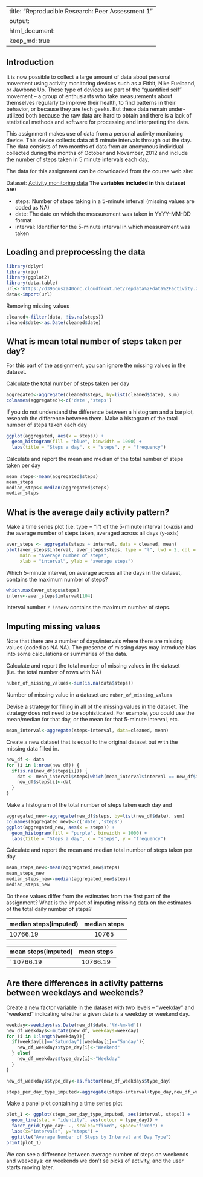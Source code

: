 
---
title: "Reproducible Research: Peer Assessment 1"
output: 
  html_document:
    keep_md: true
---
## Introduction

It is now possible to collect a large amount of data about personal movement using activity monitoring devices such as a Fitbit, Nike Fuelband, or Jawbone Up. These type of devices are part of the “quantified self” movement – a group of enthusiasts who take measurements about themselves regularly to improve their health, to find patterns in their behavior, or because they are tech geeks. But these data remain under-utilized both because the raw data are hard to obtain and there is a lack of statistical methods and software for processing and interpreting the data.

This assignment makes use of data from a personal activity monitoring device. This device collects data at 5 minute intervals through out the day. The data consists of two months of data from an anonymous individual collected during the months of October and November, 2012 and include the number of steps taken in 5 minute intervals each day.

The data for this assignment can be downloaded from the course web site:

Dataset: [Activity monitoring data](https://d396qusza40orc.cloudfront.net/repdata%2Fdata%2Factivity.zip)
**The variables included in this dataset are:**

- steps: Number of steps taking in a 5-minute interval (missing values are coded as NA)
- date: The date on which the measurement was taken in YYYY-MM-DD format
- interval: Identifier for the 5-minute interval in which measurement was taken

## Loading and preprocessing the data
```r
library(dplyr)
library(rio)
library(ggplot2)
library(data.table)
url<-'https://d396qusza40orc.cloudfront.net/repdata%2Fdata%2Factivity.zip'
data<-import(url)
```
Removing missing values
```r
cleaned<-filter(data, !is.na(steps))
cleaned$date<-as.Date(cleaned$date)
```
## What is mean total number of steps taken per day?
For this part of the assignment, you can ignore the missing values in the dataset.

Calculate the total number of steps taken per day
```r
aggregated<-aggregate(cleaned$steps, by=list(cleaned$date), sum)
colnames(aggregated)<-c('date','steps')
```
If you do not understand the difference between a histogram and a barplot, research the difference between them. Make a histogram of the total number of steps taken each day
```r
ggplot(aggregated, aes(x = steps)) +
  geom_histogram(fill = "blue", binwidth = 1000) +
  labs(title = "Steps a day", x = "steps", y = "frequency")
```
Calculate and report the mean and median of the total number of steps taken per day
```r
mean_steps<-mean(aggregated$steps)
mean_steps
median_steps<-median(aggregated$steps)
median_steps
```

## What is the average daily activity pattern?
Make a time series plot (i.e. type = “l”) of the 5-minute interval (x-axis) and the average number of steps taken, averaged across all days (y-axis)
```r
aver_steps <- aggregate(steps ~ interval, data = cleaned, mean)
plot(aver_steps$interval, aver_steps$steps, type = "l", lwd = 2, col = "red",
     main = "Average number of steps",
     xlab = "interval", ylab = "average steps")
```
Which 5-minute interval, on average across all the days in the dataset, contains the maximum number of steps?
```r
which.max(aver_steps$steps)
interv<-aver_steps$interval[104]
```
Interval number `r interv` contains the maximum number of steps.

## Imputing missing values

Note that there are a number of days/intervals where there are missing values (coded as 
NA
NA). The presence of missing days may introduce bias into some calculations or summaries of the data.

Calculate and report the total number of missing values in the dataset (i.e. the total number of rows with 
NA)
```r
nuber_of_missing_values<-sum(is.na(data$steps))
```
Number of missing value in a dataset are `nuber_of_missing_values`

Devise a strategy for filling in all of the missing values in the dataset. The strategy does not need to be sophisticated. For example, you could use the mean/median for that day, or the mean for that 5-minute interval, etc.

```r
mean_interval<-aggregate(steps~interval, data=cleaned, mean)
```
Create a new dataset that is equal to the original dataset but with the missing data filled in.

```r
new_df <- data
for (i in 1:nrow(new_df)) {
  if(is.na(new_df$steps[i])) {
    dat <- mean_interval$steps[which(mean_interval$interval == new_df$interval[i])]
    new_df$steps[i]<-dat
  }
}
```
Make a histogram of the total number of steps taken each day and 
```r
aggregated_new<-aggregate(new_df$steps, by=list(new_df$date), sum)
colnames(aggregated_new)<-c('date','steps')
ggplot(aggregated_new, aes(x = steps)) +
  geom_histogram(fill = "purple", binwidth = 1000) +
  labs(title = "Steps a day", x = "steps", y = "frequency")
```
Calculate and report the mean and median total number of steps taken per day. 
```r
mean_steps_new<-mean(aggregated_new$steps)
mean_steps_new
median_steps_new<-median(aggregated_new$steps)
median_steps_new
```

Do these values differ from the estimates from the first part of the assignment? What is the impact of imputing missing data on the estimates of the total daily number of steps?

| median steps(imputed) | median steps   |             
| :----------------     | :----------:   |
|   10766.19            |   10765        |


| mean steps(imputed)   |   mean steps   |          
| :----------------     | :----------:   |
|` 10766.19             |    10766.19    |

## Are there differences in activity patterns between weekdays and weekends?

Create a new factor variable in the dataset with two levels – “weekday” and “weekend” indicating whether a given date is a weekday or weekend day.

```r
weekday<-weekdays(as.Date(new_df$date,'%Y-%m-%d'))
new_df_weekdays<-mutate(new_df, weekdays=weekday)
for (i in 1:length(weekday)){
  if(weekday[i]=="Saturday"||weekday[i]=="Sunday"){
    new_df_weekdays$type_day[i]<-"Weekend"
  } else{
    new_df_weekdays$type_day[i]<-"Weekday"
  }
}

new_df_weekdays$type_day<-as.factor(new_df_weekdays$type_day)

steps_per_day_type_imputed<-aggregate(steps~interval+type_day,new_df_weekdays,mean)
```
Make a panel plot containing a time series plot 

```r
plot_1 <- ggplot(steps_per_day_type_imputed, aes(interval, steps)) +
  geom_line(stat = "identity", aes(colour = type_day)) +
  facet_grid(type_day~ ., scales="fixed", space="fixed") +
  labs(x="intervals", y="steps") +
  ggtitle("Average Number of Steps by Interval and Day Type")
print(plot_1)
```
We can see a difference between average  number of steps on weekends and weekdays: on weekends we don't se picks of activity, and the user starts moving later.
